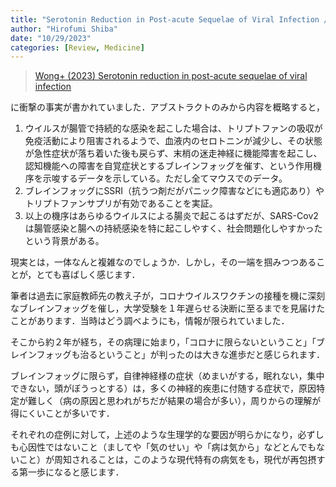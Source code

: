 ```yaml
---
title: "Serotonin Reduction in Post-acute Sequelae of Viral Infection / ウイルスの腸管持続感染によって血中セロトニン濃度が低下する"
author: "Hirofumi Shiba"
date: "10/29/2023"
categories: [Review, Medicine]
---
```


> [Wong+ (2023) Serotonin reduction in post-acute sequelae of viral infection](https://www.cell.com/cell/fulltext/S0092-8674(23)01034-6)

に衝撃の事実が書かれていました．アブストラクトのみから内容を概略すると，

1. ウイルスが腸管で持続的な感染を起こした場合は、トリプトファンの吸収が免疫活動により阻害されるようで、血液内のセロトニンが減少し、その状態が急性症状が落ち着いた後も戻らず、末梢の迷走神経に機能障害を起こし、認知機能への障害を自覚症状とするブレインフォッグを催す、という作用機序を示唆するデータを示している。ただし全てマウスでのデータ。
2. ブレインフォッグにSSRI（抗うつ剤だがパニック障害などにも適応あり）やトリプトファンサプリが有効であることを実証。
3. 以上の機序はあらゆるウイルスによる腸炎で起こるはずだが、SARS-Cov2は腸管感染と腸への持続感染を特に起こしやすく、社会問題化しやすかったという背景がある。

現実とは，一体なんと複雑なのでしょうか．しかし，その一端を掴みつつあることが，とても喜ばしく感じます．

筆者は過去に家庭教師先の教え子が，コロナウイルスワクチンの接種を機に深刻なブレインフォッグを催し，大学受験を１年遅らせる決断に至るまでを見届けたことがあります．当時はどう調べようにも，情報が限られていました．

そこから約２年が経ち，その病理に始まり，「コロナに限らないということ」「ブレインフォッグも治るということ」が判ったのは大きな進歩だと感じられます．

ブレインフォッグに限らず，自律神経様の症状（めまいがする，眠れない，集中できない，頭がぼうっとする）は，多くの神経的疾患に付随する症状で，原因特定が難しく（病の原因と思われがちだが結果の場合が多い），周りからの理解が得にくいことが多いです．

それぞれの症例に対して，上述のような生理学的な要因が明らかになり，必ずしも心因性ではないこと（ましてや「気のせい」や「病は気から」などとんでもないこと）が周知されることは，このような現代特有の病気をも，現代が再包摂する第一歩になると感じます．